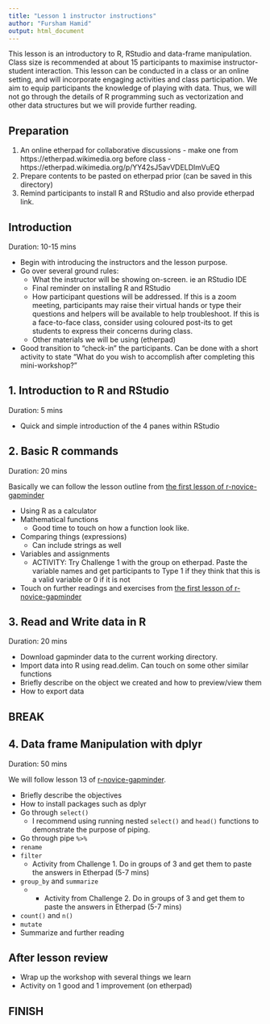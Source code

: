 ```yaml
---
title: "Lesson 1 instructor instructions"
author: "Fursham Hamid"
output: html_document
---
```


This lesson is an introductory to R, RStudio and data-frame manipulation. Class
size is recommended at about 15 participants to maximise instructor-student
interaction. This lesson can be conducted in a class or an online setting, 
and will incorporate engaging activities and class participation. We aim to 
equip participants the knowledge of playing with data. Thus, we will not go through
the details of R programming such as vectorization and other data structures but 
we will provide further reading.

## Preparation
1) An online etherpad for collaborative discussions 
        - make one from https://etherpad.wikimedia.org before class
        - https://etherpad.wikimedia.org/p/YY42sJ5avVDELDImVuEQ
2) Prepare contents to be pasted on etherpad prior (can be saved in this directory)
2) Remind participants to install R and RStudio and also provide etherpad link.

## Introduction
Duration: 10-15 mins  

* Begin with introducing the instructors and the lesson purpose. 
* Go over several ground rules:
    * What the instructor will be showing on-screen. ie an RStudio IDE
    * Final reminder on installing R and RStudio
    * How participant questions will be addressed. If this is a zoom meeting, participants
    may raise their virtual hands or type their questions and helpers will be available
    to help troubleshoot. If this is a face-to-face class, consider using coloured
    post-its to get students to express their concerns during class.
    * Other materials we will be using (etherpad)
* Good transition to "check-in" the participants. Can be done with a short activity
to state "What do you wish to accomplish after completing this mini-workshop?"

## 1. Introduction to R and RStudio
Duration: 5 mins

* Quick and simple introduction of the 4 panes within RStudio

## 2. Basic R commands
Duration: 20 mins  

Basically we can follow the lesson outline from 
[the first lesson of r-novice-gapminder]((http://swcarpentry.github.io/r-novice-gapminder/01-rstudio-intro/index.html))  

* Using R as a calculator
* Mathematical functions
    * Good time to touch on how a function look like.
* Comparing things (expressions)
    * Can include strings as well
* Variables and assignments
    * ACTIVITY: Try Challenge 1 with the group on etherpad. Paste the variable names
    and get participants to Type 1 if they think that this is a valid variable
    or 0 if it is not
* Touch on further readings and exercises from 
[the first lesson of r-novice-gapminder]((http://swcarpentry.github.io/r-novice-gapminder/01-rstudio-intro/index.html))  

## 3. Read and Write data in R
Duration: 20 mins  

* Download gapminder data to the current working directory. 
* Import data into R using read.delim. Can touch on some other similar functions
* Briefly describe on the object we created and how to preview/view them
* How to export data

## BREAK

## 4. Data frame Manipulation with dplyr
Duration: 50 mins

We will follow lesson 13 of [r-novice-gapminder](http://swcarpentry.github.io/r-novice-gapminder/13-dplyr/index.html).  

* Briefly describe the objectives
* How to install packages such as dplyr
* Go through `select()`
    * I recommend using running nested `select()` and `head()` functions
    to demonstrate the purpose of piping. 
* Go through pipe `%>%`
* `rename`
* `filter`
    * Activity from Challenge 1. Do in groups of 3 and get them to paste the 
    answers in Etherpad (5-7 mins)
* `group_by` and `summarize`
    * * Activity from Challenge 2. Do in groups of 3 and get them to paste the 
    answers in Etherpad (5-7 mins)
* `count()` and `n()`
* `mutate`
* Summarize and further reading

## After lesson review

* Wrap up the workshop with several things we learn
* Activity on 1 good and 1 improvement (on etherpad)

## FINISH














